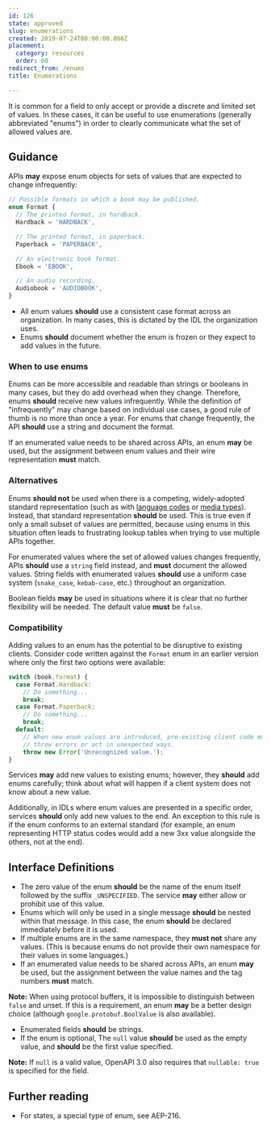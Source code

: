 ```yaml
---
id: 126
state: approved
slug: enumerations
created: 2019-07-24T00:00:00.000Z
placement:
  category: resources
  order: 60
redirect_from: /enums
title: Enumerations

--- 
```



It is common for a field to only accept or provide a discrete and limited set
of values. In these cases, it can be useful to use enumerations (generally
abbreviated "enums") in order to clearly communicate what the set of allowed
values are.

## Guidance

APIs <b class="font-extrabold text-green-700">may</b> expose enum objects for sets of values that are expected to change
infrequently:

```typescript
// Possible formats in which a book may be published.
enum Format {
  // The printed format, in hardback.
  Hardback = 'HARDBACK',

  // The printed format, in paperback.
  Paperback = 'PAPERBACK',

  // An electronic book format.
  Ebook = 'EBOOK',

  // An audio recording.
  Audiobook = 'AUDIOBOOK',
}
```

- All enum values <b class="font-extrabold	text-yellow-700">should</b> use a consistent case format across an
  organization. In many cases, this is dictated by the IDL the organization
  uses.
- Enums <b class="font-extrabold	text-yellow-700">should</b> document whether the enum is frozen or they expect to add
  values in the future.

### When to use enums

Enums can be more accessible and readable than strings or booleans in many
cases, but they do add overhead when they change. Therefore, enums <b class="font-extrabold	text-yellow-700">should</b>
receive new values infrequently. While the definition of "infrequently" may
change based on individual use cases, a good rule of thumb is no more than once
a year. For enums that change frequently, the API <b class="font-extrabold	text-yellow-700">should</b> use a string and
document the format.

<Aside type="note" title="Note">
  If an enumerated value needs to be shared across APIs, an enum
  <b class="font-extrabold text-green-700">may</b> be used, but the assignment between enum values and their wire
  representation <b class="font-extrabold	text-red-700">must</b> match.
</Aside>

### Alternatives

Enums <b class="font-extrabold	text-yellow-700">should not</b> be used when there is a competing, widely-adopted standard
representation (such as with [language codes][bcp-47] or [media types][]).
Instead, that standard representation <b class="font-extrabold	text-yellow-700">should</b> be used. This is true even if
only a small subset of values are permitted, because using enums in this
situation often leads to frustrating lookup tables when trying to use multiple
APIs together.

For enumerated values where the set of allowed values changes frequently, APIs
<b class="font-extrabold	text-yellow-700">should</b> use a `string` field instead, and <b class="font-extrabold	text-red-700">must</b> document the allowed
values. String fields with enumerated values <b class="font-extrabold	text-yellow-700">should</b> use a uniform case
system (`snake_case`, `kebab-case`, etc.) throughout an organization.

Boolean fields <b class="font-extrabold text-green-700">may</b> be used in situations where it is clear that no further
flexibility will be needed. The default value <b class="font-extrabold	text-red-700">must</b> be `false`.

### Compatibility

Adding values to an enum has the potential to be disruptive to existing
clients. Consider code written against the `Format` enum in an earlier version
where only the first two options were available:

```typescript
switch (book.format) {
  case Format.Hardback:
    // Do something...
    break;
  case Format.Paperback:
    // Do something...
    break;
  default:
    // When new enum values are introduced, pre-existing client code may
    // throw errors or act in unexpected ways.
    throw new Error('Unrecognized value.');
}
```

Services <b class="font-extrabold text-green-700">may</b> add new values to existing enums; however, they <b class="font-extrabold	text-yellow-700">should</b> add
enums carefully; think about what will happen if a client system does not know
about a new value.

Additionally, in IDLs where enum values are presented in a specific order,
services <b class="font-extrabold	text-yellow-700">should</b> only add new values to the end. An exception to this rule
is if the enum conforms to an external standard (for example, an enum
representing HTTP status codes would add a new 3xx value alongside the others,
not at the end).

## Interface Definitions


<Tabs>
  <TabItem label="Protocol Buffers">
  
  
  <Sample path="../aep.dev/aep/general/0126/enum.proto" type="protobuf" token1="enum Format" token2="" />
  
  - The zero value of the enum <b class="font-extrabold	text-yellow-700">should</b> be the name of the enum itself followed
    by the suffix `_UNSPECIFIED`. The service <b class="font-extrabold text-green-700">may</b> either allow or prohibit
    use of this value.
  - Enums which will only be used in a single message <b class="font-extrabold	text-yellow-700">should</b> be nested within
    that message. In this case, the enum <b class="font-extrabold	text-yellow-700">should</b> be declared immediately
    before it is used.
  - If multiple enums are in the same namespace, they <b class="font-extrabold	text-red-700">must not</b> share any
    values. (This is because enums do not provide their own namespace for their
    values in some languages.)
  - If an enumerated value needs to be shared across APIs, an enum <b class="font-extrabold text-green-700">may</b> be
    used, but the assignment between the value names and the tag numbers <b class="font-extrabold	text-red-700">must</b>
    match.
  
  **Note:** When using protocol buffers, it is impossible to distinguish between
  `false` and unset. If this is a requirement, an enum <b class="font-extrabold text-green-700">may</b> be a better design
  choice (although `google.protobuf.BoolValue` is also available).
  
  
  </TabItem>
  <TabItem label="OpenAPI 3.0">
  
  
  <Sample path="../aep.dev/aep/general/0126/enum.oas.yaml" type="yml" token1="format" token2="" />
  
  - Enumerated fields <b class="font-extrabold	text-yellow-700">should</b> be strings.
  - If the enum is optional, The `null` value <b class="font-extrabold	text-yellow-700">should</b> be used as the empty
    value, and <b class="font-extrabold	text-yellow-700">should</b> be the first value specified.
  
  **Note:** If `null` is a valid value, OpenAPI 3.0 also requires that
  `nullable: true` is specified for the field.
  
  
  </TabItem>
</Tabs>
    

## Further reading

- For states, a special type of enum, see AEP-216.

[bcp-47]: https://en.wikipedia.org/wiki/IETF_language_tag
[media types]: https://en.wikipedia.org/wiki/Media_type
